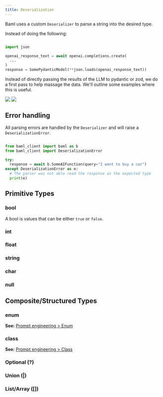 ```yaml
---
title: Deserialization
---
```


Baml uses a custom `Deserializer` to parse a string into the desired type.

Instead of doing the following:

```python

import json

openai_response_text = await openai.completions.create(
  ...
)
response = SomePydanticModel(**json.loads(openai_response_text))

```

Instead of directly passing the results of the LLM to pydantic or zod, we do a first pass to help massage the data. We'll outline some examples where this is useful.

<img src="/images/v3/BAML_deserializer_1.png" />

<img src="/images/v3/BAML_deserializer_2.png" />

## Error handling

All parsing errors are handled by the `Deserializer` and will raise a `DeserializationError`.

```python

from baml_client import baml as b
from baml_client import DeserializationError

try:
  response = await b.SomeAIFunction(query="I want to buy a car")
except DeserializationError as e:
  # The parser was not able read the response as the expected type
  print(e)

```

## Primitive Types

### bool

A bool is values that can be either `true` or `false`.

### int

### float

### string

### char

### null

## Composite/Structured Types

### enum

**See:** [Prompt engineering > Enum](/v3/syntax/enum)

### class

**See:** [Prompt engineering > Class](/v3/syntax/class)

### Optional (?)

### Union (|)

### List/Array ([])
